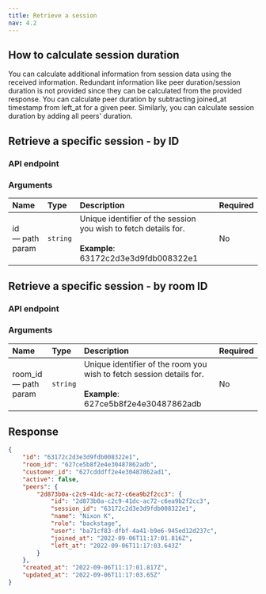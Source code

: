 ```yaml
---
title: Retrieve a session
nav: 4.2
---
```


## How to calculate session duration

You can calculate additional information from session data using the received information. Redundant information like peer duration/session duration is not provided since they can be calculated from the provided response. You can calculate peer duration by subtracting joined_at timestamp from left_at for a given peer. Similarly, you can calculate session duration by adding all peers' duration.

## Retrieve a specific session - by ID

### API endpoint

<GetRequest title="https://api.100ms.live/v2/sessions/<session_id>" />

### Arguments

| Name                  | Type     | Description                                                                                                     | Required |
| :-------------------- | :------- | :-------------------------------------------------------------------------------------------------------------- | :------- |
| id <br/> — path param | `string` | Unique identifier of the session you wish to fetch details for. <br/><br/>**Example**: 63172c2d3e3d9fdb008322e1 | No       |

## Retrieve a specific session - by room ID

### API endpoint

<GetRequest title="https://api.100ms.live/v2/sessions/<room_id>" />

### Arguments

| Name                       | Type     | Description                                                                                                          | Required |
| :------------------------- | :------- | :------------------------------------------------------------------------------------------------------------------- | :------- |
| room_id <br/> — path param | `string` | Unique identifier of the room you wish to fetch session details for. <br/><br/>**Example**: 627ce5b8f2e4e30487862adb | No       |

## Response

```json
{
    "id": "63172c2d3e3d9fdb008322e1",
    "room_id": "627ce5b8f2e4e30487862adb",
    "customer_id": "627cdddff2e4e30487862ad1",
    "active": false,
    "peers": {
        "2d873b0a-c2c9-41dc-ac72-c6ea9b2f2cc3": {
            "id": "2d873b0a-c2c9-41dc-ac72-c6ea9b2f2cc3",
            "session_id": "63172c2d3e3d9fdb008322e1",
            "name": "Nixon K",
            "role": "backstage",
            "user": "ba71cf83-dfbf-4a41-b9e6-945ed12d237c",
            "joined_at": "2022-09-06T11:17:01.816Z",
            "left_at": "2022-09-06T11:17:03.643Z"
        }
    },
    "created_at": "2022-09-06T11:17:01.817Z",
    "updated_at": "2022-09-06T11:17:03.65Z"
}
```
